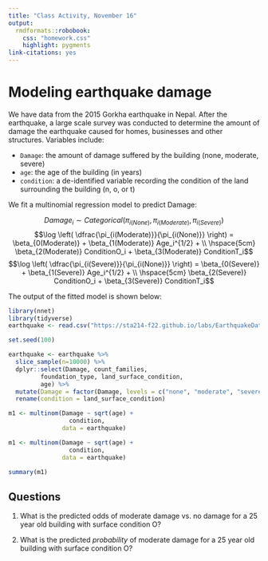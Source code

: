 ```yaml
---
title: "Class Activity, November 16"
output: 
  rmdformats::robobook:
    css: "homework.css"
    highlight: pygments
link-citations: yes
---
```


# Modeling earthquake damage

We have data from the 2015 Gorkha earthquake in Nepal. After the earthquake, a large scale survey was conducted to determine the amount of damage the earthquake caused for homes, businesses and other structures. Variables include:

* `Damage`: the amount of damage suffered by the building (none, moderate, severe)
* `age`: the age of the building (in years)
* `condition`: a de-identified variable recording the condition of the land surrounding the building (n, o, or t)

We fit a multinomial regression model to predict Damage:

$$Damage_i \sim Categorical(\pi_{i(None)}, \pi_{i(Moderate)}, \pi_{i(Severe)})$$
$$\log \left( \dfrac{\pi_{i(Moderate)}}{\pi_{i(None)}} \right) = \beta_{0(Moderate)} + \beta_{1(Moderate)} Age_i^{1/2} + \\ \hspace{5cm} \beta_{2(Moderate)} ConditionO_i + \beta_{3(Moderate)} ConditionT_i$$
$$\log \left( \dfrac{\pi_{i(Severe)}}{\pi_{i(None)}} \right) = \beta_{0(Severe)} + \beta_{1(Severe)} Age_i^{1/2} +  \\ \hspace{5cm} \beta_{2(Severe)} ConditionO_i + \beta_{3(Severe)} ConditionT_i$$


The output of the fitted model is shown below:

```r
library(nnet)
library(tidyverse)
earthquake <- read.csv("https://sta214-f22.github.io/labs/EarthquakeData.csv")

set.seed(100)

earthquake <- earthquake %>%
  slice_sample(n=10000) %>%
  dplyr::select(Damage, count_families, 
         foundation_type, land_surface_condition, 
         age) %>%
  mutate(Damage = factor(Damage, levels = c("none", "moderate", "severe"))) %>%
  rename(condition = land_surface_condition)

m1 <- multinom(Damage ~ sqrt(age) + 
                 condition, 
               data = earthquake)
```

```r
m1 <- multinom(Damage ~ sqrt(age) + 
                 condition, 
               data = earthquake)
```

```r
summary(m1)
```

## Questions

1. What is the predicted odds of moderate damage vs. no damage for a 25 year old building with surface condition O?

2. What is the predicted *probability* of moderate damage for a 25 year old building with surface condition O?